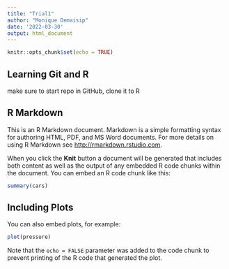 ```yaml
---
title: "Trial1"
author: "Monique Demaisip"
date: '2022-03-30'
output: html_document
---
```


```r
knitr::opts_chunk$set(echo = TRUE)
```

## Learning Git and R

make sure to start repo in GitHub, clone it to R

## R Markdown

This is an R Markdown document. Markdown is a simple formatting syntax for authoring HTML, PDF, and MS Word documents. For more details on using R Markdown see <http://rmarkdown.rstudio.com>.

When you click the **Knit** button a document will be generated that includes both content as well as the output of any embedded R code chunks within the document. You can embed an R code chunk like this:

```r
summary(cars)
```

## Including Plots

You can also embed plots, for example:

```r
plot(pressure)
```

Note that the `echo = FALSE` parameter was added to the code chunk to prevent printing of the R code that generated the plot.
